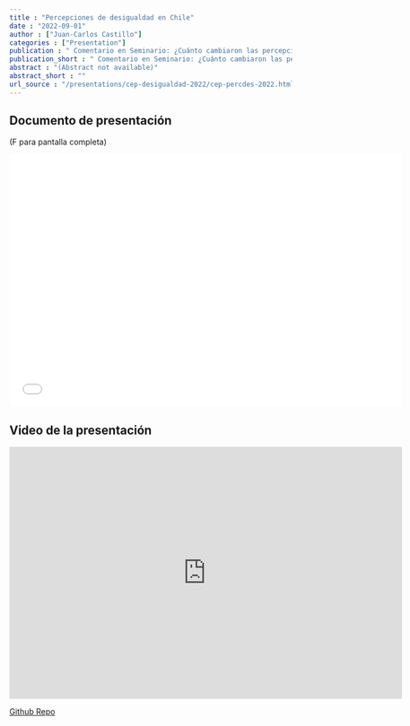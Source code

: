 ```yaml
---
title : "Percepciones de desigualdad en Chile"
date : "2022-09-01"
author : ["Juan-Carlos Castillo"]
categories : ["Presentation"]
publication : " Comentario en Seminario: ¿Cuánto cambiaron las percepciones de desigualdad tras el estallido social? . Centro de Estudios Públicos"
publication_short : " Comentario en Seminario: ¿Cuánto cambiaron las percepciones de desigualdad tras el estallido social? . Centro de Estudios Públicos"
abstract : "(Abstract not available)"
abstract_short : ""
url_source : "/presentations/cep-desigualdad-2022/cep-percdes-2022.html"
---
```

## Documento de presentación

(F para pantalla completa)

<iframe width="700"  height="450" src="/presentations/cep-desigualdad-2022/cep-percdes-2022.html" title="Xaringan presentation" frameborder="0" allow="accelerometer; autoplay; clipboard-write; encrypted-media; gyroscope; picture-in-picture" allowfullscreen></iframe>

## Video de la presentación

<iframe width="700" height="450" src="https://www.youtube.com/embed/IWTdvLViFs0" title="YouTube video player" frameborder="0" allow="accelerometer; autoplay; clipboard-write; encrypted-media; gyroscope; picture-in-picture" allowfullscreen></iframe>

[Github Repo](https://github.com/juancarloscastillo/jc-academic/static/presentations/cep-desigualdad-2022)
